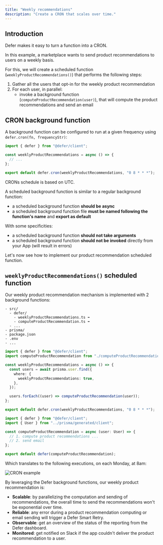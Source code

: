 ```yaml
---
title: "Weekly recommendations"
description: "Create a CRON that scales over time."
---
```


## Introduction

Defer makes it easy to turn a function into a CRON.

In this example, a marketplace wants to send product recommendations to users on
a weekly basis.

For this, we will create a scheduled function (`weeklyProductRecommendations()`)
that performs the following steps:

1. Gather all the users that opt-in for the weekly product recommendation
2. For each user, in parallel:
   - invoke a background function (`computeProductRecommendation(user)`), that
     will compute the product recommendations and send an email

## CRON background function

A background function can be configured to run at a given frequency using
`defer.cron(fn, frequencyStr)`:

```ts defer/weeklyProductRecommendations.ts
import { defer } from "@defer/client";

const weeklyProductRecommendations = async () => {
  // ...
};

export default defer.cron(weeklyProductRecommendations, "0 8 * * *");
```

<Info>CRONs schedule is based on UTC.</Info>

A scheduled background function is similar to a regular background function:

- a scheduled background function **should be async**
- a scheduled background function file **must be named following the function's
  name** and **export as default**

With some specificities:

- a scheduled background function **should not take arguments**
- a scheduled background function **should not be invoked** directly from your
  App (will result in errors)

Let's now see how to implement our product recommendation scheduled function.

## `weeklyProductRecommendations()` scheduled function

Our weekly product recommendation mechanism is implemented with 2 background
functions:

```
- src/
  - defer/
    - weeklyProductRecommendations.ts ⬅
    - computeProductRecommendation.ts ⬅
  - ...
- prisma/
- package.json
- .env
- ...
```

<CodeGroup>

```ts defer/weeklyProductRecommendations.ts
import { defer } from "@defer/client";
import computeProductRecommendation from "./computeProductRecommendation";

const weeklyProductRecommendations = async () => {
  const users = await prisma.user.find({
    where: {
      weeklyProductRecommendations: true,
    },
  });

  users.forEach((user) => computeProductRecommendation(user));
};

export default defer.cron(weeklyProductRecommendations, "0 8 * * *");
```

```ts defer/computeProductRecommendation.ts
import { defer } from "@defer/client";
import { User } from "../prisma/generated/client";

const computeProductRecommendation = async (user: User) => {
  // 1. compute product recommendations ...
  // 2. send email
};

export default defer(computeProductRecommendation);
```

</CodeGroup>

Which translates to the following executions, on each Monday, at 8am:

<Frame>
  <img src="/images/features/cron/example.png" alt="CRON example" />
</Frame>

By leveraging the Defer background functions, our weekly product recommendation
is:

- **Scalable**: by parallelizing the computation and sending of recommendations,
  the overall time to send the recommendations won't be exponential over time.
- **Reliable**: any error during a product recommendation computing or email
  sending will trigger a Defer Smart Retry.
- **Observable**: get an overview of the status of the reporting from the Defer
  dashboard.
- **Monitored**: get notified on Slack if the app couldn't deliver the product
  recommendation to a user.
